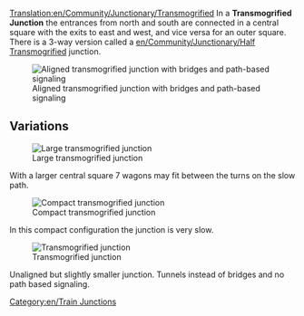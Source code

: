 [[Translation:en/Community/Junctionary/Transmogrified]]
{{ru/Меню развязки}}
In a '''Transmogrified Junction''' the entrances from north and south are connected in a central square with the exits to east and west, and vice versa for an outer square. There is a 3-way version called a [[en/Community/Junctionary/Half Transmogrified]] junction.

[[File:en/Transmogrified.aligned.png|frame|none|Aligned transmogrified junction with bridges and path-based signaling]]

{{en/Junction Criteria|Moderate|2|0|1|5|0|1|0|1|0|0|0||Broken down trains only affect the one track.|

* Maximum signal distance: 6
* Minimum tiles between double bend: 5 (diagonal)
* Area: 12 x 12 (50 extra square tiles)

}}

==Variations==

[[File:en/ttd.transmogrified.large.png|frame|none|Large transmogrified junction]]

With a larger central square 7 wagons may fit between the turns on the slow path.

[[File:en/ttd.transmogrified.compact.png|frame|none|Compact transmogrified junction]]

In this compact configuration the junction is very slow.

[[File:en/ttd.transmogrified.deblock.png|frame|none|Transmogrified junction]]

Unaligned but slightly smaller junction. Tunnels instead of bridges and no path based signaling.

[[Category:en/Train Junctions]]